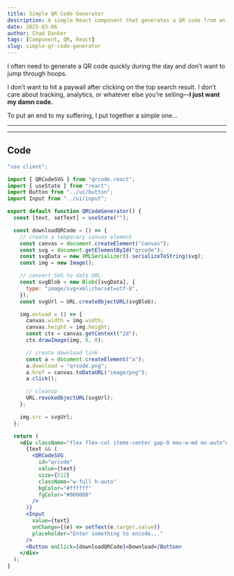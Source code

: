 ```yaml
---
title: Simple QR Code Generator
description: A simple React component that generates a QR code from an input string.
date: 2025-03-06
author: Chad Danker
tags: [Component, QR, React]
slug: simple-qr-code-generator
---
```


I often need to generate a QR code quickly during the day and don’t want to jump through hoops.

I don’t want to hit a paywall after clicking on the top search result. I don’t care about tracking, analytics, or whatever else you’re selling—**I just want my damn code.**

To put an end to my suffering, I put together a simple one...

---

<QRCodeGenerator />

---

## Code

```jsx
"use client";

import { QRCodeSVG } from "qrcode.react";
import { useState } from "react";
import Button from "../ui/button";
import Input from "../ui/input";

export default function QRCodeGenerator() {
  const [text, setText] = useState("");

  const downloadQRCode = () => {
    // create a temporary canvas element
    const canvas = document.createElement("canvas");
    const svg = document.getElementById("qrcode");
    const svgData = new XMLSerializer().serializeToString(svg);
    const img = new Image();

    // convert SVG to data URL
    const svgBlob = new Blob([svgData], {
      type: "image/svg+xml;charset=utf-8",
    });
    const svgUrl = URL.createObjectURL(svgBlob);

    img.onload = () => {
      canvas.width = img.width;
      canvas.height = img.height;
      const ctx = canvas.getContext("2d");
      ctx.drawImage(img, 0, 0);

      // create download link
      const a = document.createElement("a");
      a.download = "qrcode.png";
      a.href = canvas.toDataURL("image/png");
      a.click();

      // cleanup
      URL.revokeObjectURL(svgUrl);
    };

    img.src = svgUrl;
  };

  return (
    <div className="flex flex-col items-center gap-8 max-w-md mx-auto">
      {text && (
        <QRCodeSVG
          id="qrcode"
          value={text}
          size={512}
          className="w-full h-auto"
          bgColor="#ffffff"
          fgColor="#000000"
        />
      )}
      <Input
        value={text}
        onChange={(e) => setText(e.target.value)}
        placeholder="Enter something to encode..."
      />
      <Button onClick={downloadQRCode}>Download</Button>
    </div>
  );
}
```
